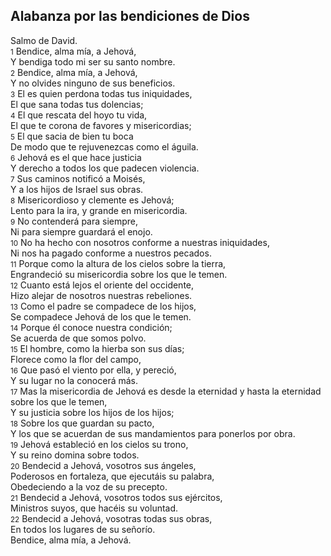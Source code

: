 == Alabanza por las bendiciones de Dios ==

Salmo de David.<br>
{{anchor|1}} <small>1</small> Bendice, alma mía, a Jehová,<br>
Y bendiga todo mi ser su santo nombre.<br>
{{anchor|2}} <small>2</small> Bendice, alma mía, a Jehová,<br>
Y no olvides ninguno de sus beneficios.<br>
{{anchor|3}} <small>3</small> El es quien perdona todas tus iniquidades,<br>
El que sana todas tus dolencias;<br>
{{anchor|4}} <small>4</small> El que rescata del hoyo tu vida,<br>
El que te corona de favores y misericordias;<br>
{{anchor|5}} <small>5</small> El que sacia de bien tu boca<br>
De modo que te rejuvenezcas como el águila.<br>
{{anchor|6}} <small>6</small> Jehová es el que hace justicia<br>
Y derecho a todos los que padecen violencia.<br>
{{anchor|7}} <small>7</small> Sus caminos notificó a Moisés,<br>
Y a los hijos de Israel sus obras.<br>
{{anchor|8}} <small>8</small> Misericordioso y clemente es Jehová;<br>
Lento para la ira, y grande en misericordia.<br>
{{anchor|9}} <small>9</small> No contenderá para siempre,<br>
Ni para siempre guardará el enojo.<br>
{{anchor|10}} <small>10</small> No ha hecho con nosotros conforme a nuestras iniquidades,<br>
Ni nos ha pagado conforme a nuestros pecados.<br>
{{anchor|11}} <small>11</small> Porque como la altura de los cielos sobre la tierra,<br>
Engrandeció su misericordia sobre los que le temen.<br>
{{anchor|12}} <small>12</small> Cuanto está lejos el oriente del occidente,<br>
Hizo alejar de nosotros nuestras rebeliones.<br>
{{anchor|13}} <small>13</small> Como el padre se compadece de los hijos,<br>
Se compadece Jehová de los que le temen.<br>
{{anchor|14}} <small>14</small> Porque él conoce nuestra condición;<br>
Se acuerda de que somos polvo.<br>
{{anchor|15}} <small>15</small> El hombre, como la hierba son sus días;<br>
Florece como la flor del campo,<br>
{{anchor|16}} <small>16</small> Que pasó el viento por ella, y pereció,<br>
Y su lugar no la conocerá más.<br>
{{anchor|17}} <small>17</small> Mas la misericordia de Jehová es desde la eternidad y hasta la eternidad sobre los que le temen,<br>
Y su justicia sobre los hijos de los hijos;<br>
{{anchor|18}} <small>18</small> Sobre los que guardan su pacto,<br>
Y los que se acuerdan de sus mandamientos para ponerlos por obra.<br>
{{anchor|19}} <small>19</small> Jehová estableció en los cielos su trono,<br>
Y su reino domina sobre todos.<br>
{{anchor|20}} <small>20</small> Bendecid a Jehová, vosotros sus ángeles,<br>
Poderosos en fortaleza, que ejecutáis su palabra,<br>
Obedeciendo a la voz de su precepto.<br>
{{anchor|21}} <small>21</small> Bendecid a Jehová, vosotros todos sus ejércitos,<br>
Ministros suyos, que hacéis su voluntad.<br>
{{anchor|22}} <small>22</small> Bendecid a Jehová, vosotras todas sus obras,<br>
En todos los lugares de su señorío.<br>
Bendice, alma mía, a Jehová.<br>
